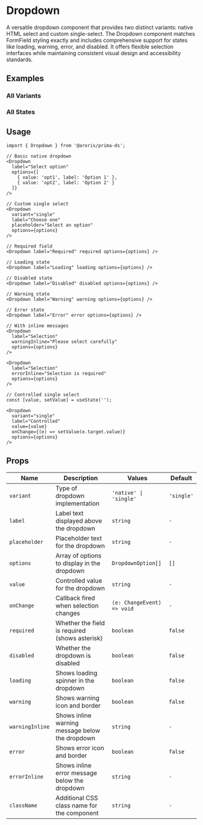 
<Meta of={DropdownStories} />

# Dropdown

A versatile dropdown component that provides two distinct variants: native HTML select and custom single-select. The Dropdown component matches FormField styling exactly and includes comprehensive support for states like loading, warning, error, and disabled. It offers flexible selection interfaces while maintaining consistent visual design and accessibility standards.

## Examples

### All Variants

<Canvas of={DropdownStories.AllVariants} />

### All States

<Canvas of={DropdownStories.AllStates} />

## Usage

```tsx
import { Dropdown } from '@aroris/prima-ds';

// Basic native dropdown
<Dropdown
  label="Select option"
  options={[
    { value: 'opt1', label: 'Option 1' },
    { value: 'opt2', label: 'Option 2' }
  ]}
/>

// Custom single select
<Dropdown
  variant="single"
  label="Choose one"
  placeholder="Select an option"
  options={options}
/>

// Required field
<Dropdown label="Required" required options={options} />

// Loading state
<Dropdown label="Loading" loading options={options} />

// Disabled state
<Dropdown label="Disabled" disabled options={options} />

// Warning state
<Dropdown label="Warning" warning options={options} />

// Error state
<Dropdown label="Error" error options={options} />

// With inline messages
<Dropdown
  label="Selection"
  warningInline="Please select carefully"
  options={options}
/>

<Dropdown
  label="Selection"
  errorInline="Selection is required"
  options={options}
/>

// Controlled single select
const [value, setValue] = useState('');

<Dropdown
  variant="single"
  label="Controlled"
  value={value}
  onChange={(e) => setValue(e.target.value)}
  options={options}
/>
```

## Props

<table>
  <thead>
    <tr>
      <th style={{ textAlign: 'left' }}>Name</th>
      <th style={{ textAlign: 'left' }}>Description</th>
      <th style={{ textAlign: 'left' }}>Values</th>
      <th style={{ textAlign: 'left' }}>Default</th>
    </tr>
  </thead>
  <tbody>
    <tr>
      <td>
        <code>variant</code>
      </td>
      <td>Type of dropdown implementation</td>
      <td>
        <code>'native' | 'single'</code>
      </td>
      <td>
        <code>'single'</code>
      </td>
    </tr>
    <tr>
      <td>
        <code>label</code>
      </td>
      <td>Label text displayed above the dropdown</td>
      <td>
        <code>string</code>
      </td>
      <td>
        <code>-</code>
      </td>
    </tr>
    <tr>
      <td>
        <code>placeholder</code>
      </td>
      <td>Placeholder text for the dropdown</td>
      <td>
        <code>string</code>
      </td>
      <td>
        <code>-</code>
      </td>
    </tr>
    <tr>
      <td>
        <code>options</code>
      </td>
      <td>Array of options to display in the dropdown</td>
      <td>
        <code>DropdownOption[]</code>
      </td>
      <td>
        <code>[]</code>
      </td>
    </tr>
    <tr>
      <td>
        <code>value</code>
      </td>
      <td>Controlled value for the dropdown</td>
      <td>
        <code>string</code>
      </td>
      <td>
        <code>-</code>
      </td>
    </tr>
    <tr>
      <td>
        <code>onChange</code>
      </td>
      <td>Callback fired when selection changes</td>
      <td>
        <code>(e: ChangeEvent) => void</code>
      </td>
      <td>
        <code>-</code>
      </td>
    </tr>
    <tr>
      <td>
        <code>required</code>
      </td>
      <td>Whether the field is required (shows asterisk)</td>
      <td>
        <code>boolean</code>
      </td>
      <td>
        <code>false</code>
      </td>
    </tr>
    <tr>
      <td>
        <code>disabled</code>
      </td>
      <td>Whether the dropdown is disabled</td>
      <td>
        <code>boolean</code>
      </td>
      <td>
        <code>false</code>
      </td>
    </tr>
    <tr>
      <td>
        <code>loading</code>
      </td>
      <td>Shows loading spinner in the dropdown</td>
      <td>
        <code>boolean</code>
      </td>
      <td>
        <code>false</code>
      </td>
    </tr>
    <tr>
      <td>
        <code>warning</code>
      </td>
      <td>Shows warning icon and border</td>
      <td>
        <code>boolean</code>
      </td>
      <td>
        <code>false</code>
      </td>
    </tr>
    <tr>
      <td>
        <code>warningInline</code>
      </td>
      <td>Shows inline warning message below the dropdown</td>
      <td>
        <code>string</code>
      </td>
      <td>
        <code>-</code>
      </td>
    </tr>
    <tr>
      <td>
        <code>error</code>
      </td>
      <td>Shows error icon and border</td>
      <td>
        <code>boolean</code>
      </td>
      <td>
        <code>false</code>
      </td>
    </tr>
    <tr>
      <td>
        <code>errorInline</code>
      </td>
      <td>Shows inline error message below the dropdown</td>
      <td>
        <code>string</code>
      </td>
      <td>
        <code>-</code>
      </td>
    </tr>
    <tr>
      <td>
        <code>className</code>
      </td>
      <td>Additional CSS class name for the component</td>
      <td>
        <code>string</code>
      </td>
      <td>
        <code>-</code>
      </td>
    </tr>
  </tbody>
</table>
